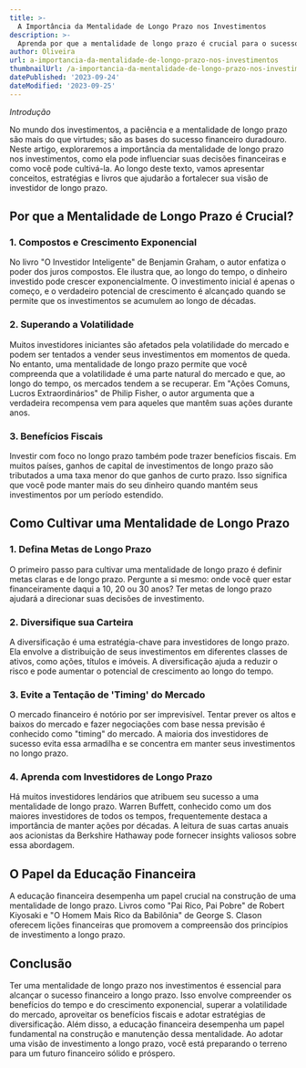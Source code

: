 ```yaml
---
title: >-
  A Importância da Mentalidade de Longo Prazo nos Investimentos
description: >-
  Aprenda por que a mentalidade de longo prazo é crucial para o sucesso nos investimentos e descubra como cultivá-la. Este artigo apresenta conceitos, estratégias e livros para fortalecer sua visão de investidor de longo prazo.
author: Oliveira
url: a-importancia-da-mentalidade-de-longo-prazo-nos-investimentos
thumbnailUrl: /a-importancia-da-mentalidade-de-longo-prazo-nos-investimentos.jpg
datePublished: '2023-09-24'
dateModified: '2023-09-25'
---
```


*Introdução*

No mundo dos investimentos, a paciência e a mentalidade de longo prazo são mais do que virtudes; são as bases do sucesso financeiro duradouro. Neste artigo, exploraremos a importância da mentalidade de longo prazo nos investimentos, como ela pode influenciar suas decisões financeiras e como você pode cultivá-la. Ao longo deste texto, vamos apresentar conceitos, estratégias e livros que ajudarão a fortalecer sua visão de investidor de longo prazo.

## Por que a Mentalidade de Longo Prazo é Crucial?

### 1. Compostos e Crescimento Exponencial

No livro "O Investidor Inteligente" de Benjamin Graham, o autor enfatiza o poder dos juros compostos. Ele ilustra que, ao longo do tempo, o dinheiro investido pode crescer exponencialmente. O investimento inicial é apenas o começo, e o verdadeiro potencial de crescimento é alcançado quando se permite que os investimentos se acumulem ao longo de décadas.

### 2. Superando a Volatilidade

Muitos investidores iniciantes são afetados pela volatilidade do mercado e podem ser tentados a vender seus investimentos em momentos de queda. No entanto, uma mentalidade de longo prazo permite que você compreenda que a volatilidade é uma parte natural do mercado e que, ao longo do tempo, os mercados tendem a se recuperar. Em "Ações Comuns, Lucros Extraordinários" de Philip Fisher, o autor argumenta que a verdadeira recompensa vem para aqueles que mantêm suas ações durante anos.

### 3. Benefícios Fiscais

Investir com foco no longo prazo também pode trazer benefícios fiscais. Em muitos países, ganhos de capital de investimentos de longo prazo são tributados a uma taxa menor do que ganhos de curto prazo. Isso significa que você pode manter mais do seu dinheiro quando mantém seus investimentos por um período estendido.

## Como Cultivar uma Mentalidade de Longo Prazo

### 1. Defina Metas de Longo Prazo

O primeiro passo para cultivar uma mentalidade de longo prazo é definir metas claras e de longo prazo. Pergunte a si mesmo: onde você quer estar financeiramente daqui a 10, 20 ou 30 anos? Ter metas de longo prazo ajudará a direcionar suas decisões de investimento.

### 2. Diversifique sua Carteira

A diversificação é uma estratégia-chave para investidores de longo prazo. Ela envolve a distribuição de seus investimentos em diferentes classes de ativos, como ações, títulos e imóveis. A diversificação ajuda a reduzir o risco e pode aumentar o potencial de crescimento ao longo do tempo.

### 3. Evite a Tentação de 'Timing' do Mercado

O mercado financeiro é notório por ser imprevisível. Tentar prever os altos e baixos do mercado e fazer negociações com base nessa previsão é conhecido como "timing" do mercado. A maioria dos investidores de sucesso evita essa armadilha e se concentra em manter seus investimentos no longo prazo.

### 4. Aprenda com Investidores de Longo Prazo

Há muitos investidores lendários que atribuem seu sucesso a uma mentalidade de longo prazo. Warren Buffett, conhecido como um dos maiores investidores de todos os tempos, frequentemente destaca a importância de manter ações por décadas. A leitura de suas cartas anuais aos acionistas da Berkshire Hathaway pode fornecer insights valiosos sobre essa abordagem.

## O Papel da Educação Financeira

A educação financeira desempenha um papel crucial na construção de uma mentalidade de longo prazo. Livros como "Pai Rico, Pai Pobre" de Robert Kiyosaki e "O Homem Mais Rico da Babilônia" de George S. Clason oferecem lições financeiras que promovem a compreensão dos princípios de investimento a longo prazo.

## Conclusão

Ter uma mentalidade de longo prazo nos investimentos é essencial para alcançar o sucesso financeiro a longo prazo. Isso envolve compreender os benefícios do tempo e do crescimento exponencial, superar a volatilidade do mercado, aproveitar os benefícios fiscais e adotar estratégias de diversificação. Além disso, a educação financeira desempenha um papel fundamental na construção e manutenção dessa mentalidade. Ao adotar uma visão de investimento a longo prazo, você está preparando o terreno para um futuro financeiro sólido e próspero.
